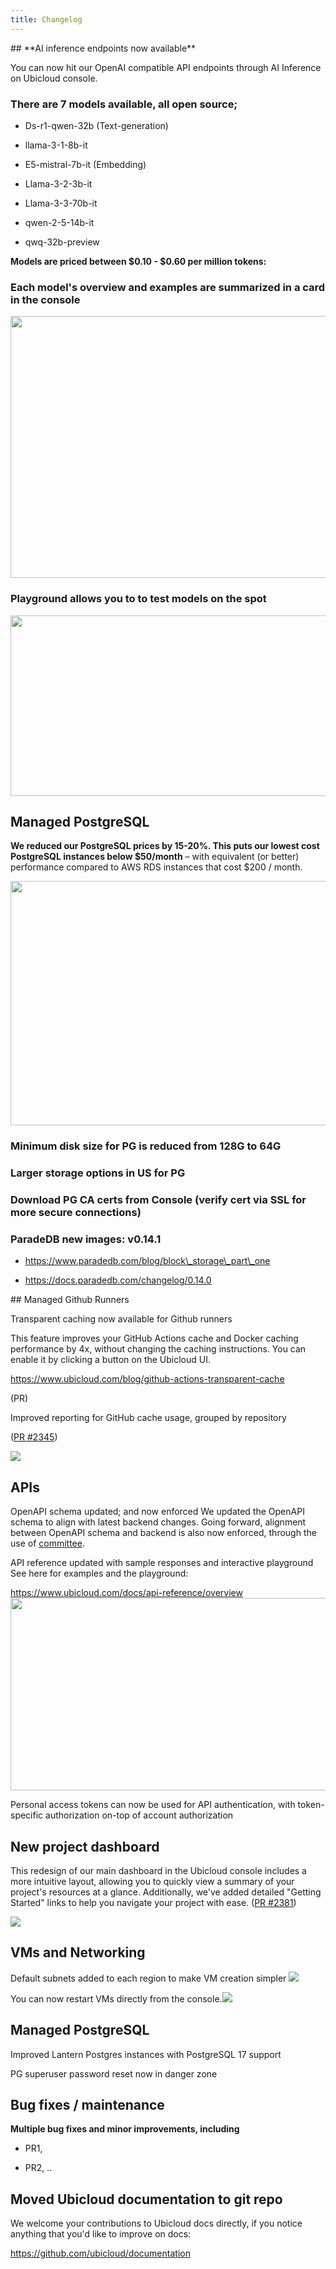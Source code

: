 ```yaml
---
title: Changelog
---
```


<Update label="January 2025">
  ## **AI inference endpoints now available**

  You can now hit our OpenAI compatible API endpoints through AI Inference on Ubicloud console. 

  ### **There are 7 models available, all open source**;&#x20;

  * Ds-r1-qwen-32b (Text-generation) 

  * llama-3-1-8b-it

  * E5-mistral-7b-it (Embedding)

  * Llama-3-2-3b-it

  * Llama-3-3-70b-it

  * qwen-2-5-14b-it

  * qwq-32b-preview

  **Models are priced between $0.10 - $0.60 per million tokens:**

  ### **Each model's overview and examples are summarized in a card in the console** 

  <img height="419" width="624" src="https://lh7-rt.googleusercontent.com/docsz/AD_4nXfEA3t7w87RyH200bEuA5cMGGjBNbqWADicRMdgE0XzOimzt8hVx3nvkKAVqLcdkCnssqJxiIxyWXfWmkwU7z8WzCSDAvWlZMEP-aCJrzAOPL4tb0u2TQYhlA4D5_aM5j-gAqW0?key=bGOVQRWrVkBS1p7TmyD1FLV4" />

  ### **Playground allows you to to test models on the spot**

  <img height="289" width="624" src="https://lh7-rt.googleusercontent.com/docsz/AD_4nXfvVR6kmKz05f6guuyUtONV5UBYIiYC8ir0PlryV7v7Z4ywYZUpkkmyAbzR2DDF50XrGhPcowU1qvNJYGVfyROrp4eoNjxMaDU4NWYFU5912yPU5XhZiTIfyIARoW5XJc_wMSY9lQ?key=bGOVQRWrVkBS1p7TmyD1FLV4" />

  ## **Managed PostgreSQL**

  **We reduced our PostgreSQL prices by 15-20%. This puts our lowest cost PostgreSQL instances below $50/month** – with equivalent (or better) performance compared to AWS RDS instances that cost $200 / month. 

  <img height="391" width="624" src="https://lh7-rt.googleusercontent.com/docsz/AD_4nXeJeyDHxJmr8kphYt_mLdRFKRdpAd33xmCNsAUhlKoEnuJvcwHwu6B2dhLpXBLycSiveKLJzW8W2nM0nWLHezqEA-e5eKDnF4TtBOCkCyYRSwB_rYlHwd1zbnZ1ln8p66oymSINWQ?key=bGOVQRWrVkBS1p7TmyD1FLV4" />

  ### **Minimum disk size for PG is reduced from 128G to 64G**

  ### **Larger storage options in US for PG**

  ### **Download PG CA certs from Console** (verify cert via SSL for more secure connections)

  ### **ParadeDB new images: v0.14.1**

  * https://www.paradedb.com/blog/block\_storage\_part\_one

  * [<u>https://docs.paradedb.com/changelog/0.14.0</u>](https://docs.paradedb.com/changelog/0.14.0)
</Update>

<Update label="December 2024">
  ## Managed Github Runners

  <Check>Transparent caching now available for Github runners</Check>

  This feature improves your GitHub Actions cache and Docker caching performance by 4x, without changing the caching instructions. You can enable it by clicking a button on the Ubicloud UI.

  [<u>https://www.ubicloud.com/blog/github-actions-transparent-cache</u>](https://www.ubicloud.com/blog/github-actions-transparent-cache)

  (PR)

  <Check>Improved reporting for GitHub cache usage, grouped by repository</Check>

  ([PR #2345](https://github.com/ubicloud/ubicloud/pull/2345))

  ![](/Screenshot2025-01-17at12.01.44AM.png)

  ## APIs

  <Check>OpenAPI schema updated; and now enforced</Check>
  We updated the OpenAPI schema to align with latest backend changes. Going forward, alignment between OpenAPI schema and backend is also now enforced, through the use of [committee](https://github.com/interagent/committee).

  <Check>API reference updated with sample responses and interactive playground</Check>
  See here for examples and the playground:

  https://www.ubicloud.com/docs/api-reference/overview<img height="308" width="624" src="/Screenshot2025-01-16at11.19.27AM.png" />

  <Check>Personal access tokens can now be used for API authentication, with token-specific authorization on-top of account authorization</Check>

  ## New project dashboard

  This redesign of our main dashboard in the Ubicloud console includes a more intuitive layout, allowing you to quickly view a summary of your project's resources at a glance. Additionally, we've added detailed "Getting Started" links to help you navigate your project with ease. ([PR #2381](https://github.com/ubicloud/ubicloud/pull/2381))

  ![](/Screenshot2025-01-17at12.37.30AM.png)

  ## **VMs and Networking**

  <Check>Default subnets added to each region to make VM creation simpler </Check>![](/Screenshot2025-01-16at11.52.29PM.png)

  <Check>You can now restart  VMs directly from the console.</Check>![](/Screenshot2025-01-17at12.06.43AM.png)

  ## **Managed PostgreSQL**

  <Check>Improved Lantern Postgres instances with PostgreSQL 17 support</Check>

  <Check>PG superuser password reset now in danger zone</Check>

  ## **Bug fixes / maintenance**

  **Multiple bug fixes and minor improvements, including**

  * PR1,&#x20;

  * PR2, ..

  ## Moved Ubicloud documentation to git repo

  We welcome your contributions to Ubicloud docs directly, if you notice anything that you'd like to improve on docs:

  https://github.com/ubicloud/documentation
</Update>